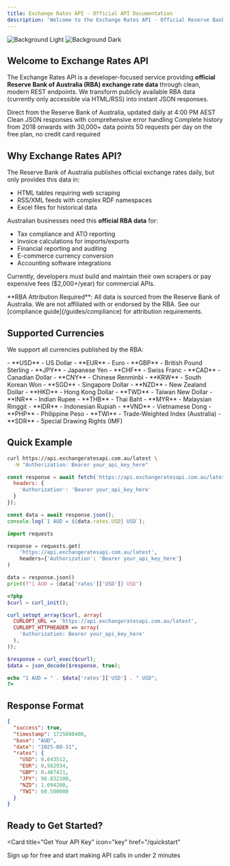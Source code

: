 ```yaml
---
title: Exchange Rates API - Official API Documentation
description: 'Welcome to the Exchange Rates API - Official Reserve Bank of Australia exchange rate data through modern REST endpoints'
---
```


<img
  className="block dark:hidden"
  src="bg.png"
  alt="Background Light"
/>
<img
  className="hidden dark:block"
  src="bg.png"
  alt="Background Dark"
/>

## Welcome to Exchange Rates API

The Exchange Rates API is a developer-focused service providing **official Reserve Bank of Australia (RBA) exchange rate data** through clean, modern REST endpoints. We transform publicly available RBA data (currently only accessible via HTML/RSS) into instant JSON responses.

<CardGroup cols={2}>
  <Card
    title="Official RBA Data"
    icon="school"
    href="/guides/compliance"
  >
    Direct from the Reserve Bank of Australia, updated daily at 4:00 PM AEST
  </Card>
  <Card
    title="Simple REST API"
    icon="code"
    href="/api-reference"
  >
    Clean JSON responses with comprehensive error handling
  </Card>
  <Card
    title="Historical Data"
    icon="clock-rotate-left"
    href="/api-reference/authenticated/timeseries"
  >
    Complete history from 2018 onwards with 30,000+ data points
  </Card>
  <Card
    title="Generous Free Tier"
    icon="gift"
    href="/rate-limits"
  >
    50 requests per day on the free plan, no credit card required
  </Card>
</CardGroup>

## Why Exchange Rates API?

The Reserve Bank of Australia publishes official exchange rates daily, but only provides this data in:
- HTML tables requiring web scraping
- RSS/XML feeds with complex RDF namespaces  
- Excel files for historical data

Australian businesses need this **official RBA data** for:
- Tax compliance and ATO reporting
- Invoice calculations for imports/exports
- Financial reporting and auditing
- E-commerce currency conversion
- Accounting software integrations

Currently, developers must build and maintain their own scrapers or pay expensive fees ($2,000+/year) for commercial APIs.

<Note>
**RBA Attribution Required**: All data is sourced from the Reserve Bank of Australia. We are not affiliated with or endorsed by the RBA. See our [compliance guide](/guides/compliance) for attribution requirements.
</Note>

## Supported Currencies

We support all currencies published by the RBA:

<AccordionGroup>
  <Accordion title="Major Currencies" icon="dollar-sign">
    - **USD** - US Dollar
    - **EUR** - Euro  
    - **GBP** - British Pound Sterling
    - **JPY** - Japanese Yen
    - **CHF** - Swiss Franc
    - **CAD** - Canadian Dollar
  </Accordion>
  
  <Accordion title="Asia-Pacific" icon="globe-asia">
    - **CNY** - Chinese Renminbi
    - **KRW** - South Korean Won
    - **SGD** - Singapore Dollar
    - **NZD** - New Zealand Dollar
    - **HKD** - Hong Kong Dollar
    - **TWD** - Taiwan New Dollar
  </Accordion>
  
  <Accordion title="Emerging Markets" icon="chart-line">
    - **INR** - Indian Rupee
    - **THB** - Thai Baht
    - **MYR** - Malaysian Ringgit
    - **IDR** - Indonesian Rupiah
    - **VND** - Vietnamese Dong
    - **PHP** - Philippine Peso
  </Accordion>
  
  <Accordion title="Special" icon="star">
    - **TWI** - Trade-Weighted Index (Australia)
    - **SDR** - Special Drawing Rights (IMF)
  </Accordion>
</AccordionGroup>

## Quick Example

<CodeGroup>

```bash cURL
curl https://api.exchangeratesapi.com.au/latest \
  -H "Authorization: Bearer your_api_key_here"
```

```javascript JavaScript
const response = await fetch('https://api.exchangeratesapi.com.au/latest', {
  headers: {
    'Authorization': 'Bearer your_api_key_here'
  }
});

const data = await response.json();
console.log(`1 AUD = ${data.rates.USD} USD`);
```

```python Python
import requests

response = requests.get(
    'https://api.exchangeratesapi.com.au/latest',
    headers={'Authorization': 'Bearer your_api_key_here'}
)

data = response.json()
print(f"1 AUD = {data['rates']['USD']} USD")
```

```php PHP
<?php
$curl = curl_init();

curl_setopt_array($curl, array(
  CURLOPT_URL => 'https://api.exchangeratesapi.com.au/latest',
  CURLOPT_HTTPHEADER => array(
    'Authorization: Bearer your_api_key_here'
  ),
));

$response = curl_exec($curl);
$data = json_decode($response, true);

echo "1 AUD = " . $data['rates']['USD'] . " USD";
?>
```

</CodeGroup>

## Response Format

```json
{
  "success": true,
  "timestamp": 1725080400,
  "base": "AUD",
  "date": "2025-08-31",
  "rates": {
    "USD": 0.643512,
    "EUR": 0.562934,
    "GBP": 0.487421,
    "JPY": 96.832100,
    "NZD": 1.094200,
    "TWI": 60.500000
  }
}
```

## Ready to Get Started?

<Card
  title="Get Your API Key"
  icon="key"
  href="/quickstart"
>
  Sign up for free and start making API calls in under 2 minutes
</Card>